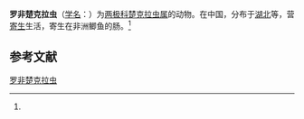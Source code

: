 {{Speciesbox
| name = 罗非楚克拉虫
| status = 
| status_system = 
| image = 
| genus = Zschokkella
| species = tilapiae
| authority = (Chen et Hsieh, 1984)<ref name='id9259'>{{cite web| url =http://www.bioinfo.cn/db05/BjdwSpecies.php?action=view&id=9259| title =罗非楚克拉虫| work =《中国动物物种编目数据库》| publisher =中国科学院微生物研究所| author =中国科学院动物研究所| accessdate =2009-04-16| deadurl =yes| archiveurl =https://web.archive.org/web/20160305032516/http://www.bioinfo.cn/db05/BjdwSpecies.php?action=view&id=9259| archivedate =2016-03-05}}</ref>
}}

'''罗非楚克拉虫'''（[[学名|学名]]：{{lang|la|''Zschokkella tilapiae''}}）为[[两极科|两极科]][[楚克拉虫属|楚克拉虫属]]的动物。在中国，分布于[[湖北|湖北]]等，营[[寄生|寄生]]生活，寄生在非洲鲫鱼的肠。<ref name='id9259'/>

== 参考文献 ==
{{reflist}}

{{Wikispecies|Zschokkella tilapiae}}

[[Category:楚克拉虫属|罗非楚克拉虫]]


{{Cnidarian-stub}}
